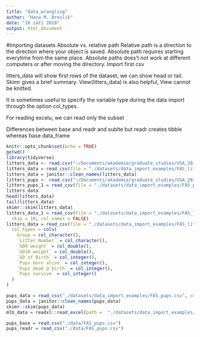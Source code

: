```yaml
---
title: "data_wrangling"
author: "Hana M. Broulik"
date: "18 září 2018"
output: html_document
---
```

#Importing datasets
Absolute vs. relative path
Relative path is a direction to the direction where your object is saved. Absolute path requires starting everytime from the same place. Absolute paths does't not work at different computers or after moving the directory. 
Import first csv

litters_data will show first rows of the dataset, we can show head or tail. Skimr gives a brief summary. 
View(litters_data) is also helpful, View cannot be knitted. 

It is sometimes useful to specify the variable type during the data import through the option col_types. 

For reading excelu, we can read only the subset

Differences between base and readr and sublte but readr creates tibble whereas base data_frame

```r
knitr::opts_chunk$set(echo = TRUE)
getwd()
library(tidyverse)
litters_data <- read.csv("~/Documents/akademie/graduate_studies/USA_2018/CU/Data_science/data_wrangling/datasets/data_import_examples/FAS_litters.csv")
litters_data = read_csv(file = "./datasets/data_import_examples/FAS_litters.csv")
litters_data = janitor::clean_names(litters_data)
litters_pups <- read.csv("~/Documents/akademie/graduate_studies/USA_2018/CU/Data_science/data_wrangling/datasets/data_import_examples/FAS_pups.csv")
litters_pups_1 = read_csv(file = "./datasets/data_import_examples/FAS_pups.csv")
litters_data
head(litters_data)
tail(litters_data)
skimr::skim(litters_data)
litters_data_1 = read_csv(file = "./datasets/data_import_examples/FAS_litters.csv",
  skip = 10, col_names = FALSE)
litters_data = read_csv(file = "./datasets/data_import_examples/FAS_litters.csv",
  col_types = cols(
    Group = col_character(),
    `Litter Number` = col_character(),
    `GD0 weight` = col_double(),
    `GD18 weight` = col_double(),
    `GD of Birth` = col_integer(),
    `Pups born alive` = col_integer(),
    `Pups dead @ birth` = col_integer(),
    `Pups survive` = col_integer()
  )
)

pups_data = read_csv("./datasets/data_import_examples/FAS_pups.csv", col_types = "ciiiii")
pups_data = janitor::clean_names(pups_data)
skimr::skim(pups_data)
mlb_data = readxl::read_excel(path =  "./datasets/data_import_examples/mlb11.xlsx", range = "A1:E17")

pups_base = read.csv("./data/FAS_pups.csv")
pups_readr = read_csv("./data/FAS_pups.csv")
```


